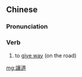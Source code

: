 {{also|让道}}
==Chinese==
{{zh-forms|s=让道}}

===Pronunciation===
{{zh-pron
|m=ràngdào
|cat=v
}}

===Verb===
{{zh-verb}}

# to [[give way]] (on the road)

[[mg:讓道]]